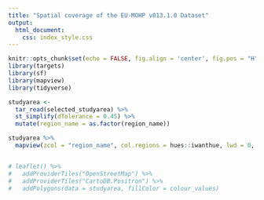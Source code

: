 ```yaml
---
title: "Spatial coverage of the EU-MOHP v013.1.0 Dataset"
output: 
  html_document:
    css: index_style.css
---
```



```r
knitr::opts_chunk$set(echo = FALSE, fig.align = 'center', fig.pos = "H", out.width = "100%", message = FALSE, warning = FALSE, fig.showtext = TRUE)
library(targets)
library(sf)
library(mapview)
library(tidyverse)
```

```r
studyarea <- 
  tar_read(selected_studyarea) %>% 
  st_simplify(dTolerance = 0.45) %>% 
  mutate(region_name = as.factor(region_name))

studyarea %>%
  mapview(zcol = "region_name", col.regions = hues::iwanthue, lwd = 0, layer.name = "Spatial coverage (labels corresponding to file names)")


# leaflet() %>% 
#   addProviderTiles("OpenStreetMap") %>% 
#   addProviderTiles("CartoDB.Positron") %>%
#   addPolygons(data = studyarea, fillColor = colour_values)
```